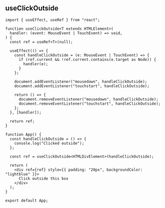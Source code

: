 
## useClickOutside

```tsx
import { useEffect, useRef } from "react";

function useClickOutside<T extends HTMLElement>(
  handler: (event: MouseEvent | TouchEvent) => void,
) {
  const ref = useRef<T>(null);

  useEffect(() => {
    const handleClickOutside = (e: MouseEvent | TouchEvent) => {
      if (ref.current && !ref.current.contains(e.target as Node)) {
        handler(e);
      }
    };

    document.addEventListener("mousedown", handleClickOutside);
    document.addEventListener("touchstart", handleClickOutside);

    return () => {
      document.removeEventListener("mousedown", handleClickOutside);
      document.removeEventListener("touchstart", handleClickOutside);
    };
  }, [handler]);

  return ref;
}

function App() {
  const handleClickOutside = () => {
    console.log("Clicked outside");
  };

  const ref = useClickOutside<HTMLDivElement>(handleClickOutside);

  return (
    <div ref={ref} style={{ padding: "20px", backgroundColor: "lightblue" }}>
      Click outside this box
    </div>
  );
}

export default App;
```

